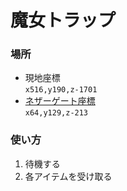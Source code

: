 # 魔女トラップ

### 場所  
- 現地座標  
`x516,y190,z-1701`  
- [ネザーゲート座標](../world/nether-portal)  
`x64,y129,z-213`

### 使い方
1. 待機する  
2. 各アイテムを受け取る
